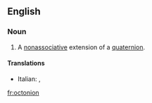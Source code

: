 ==English==

===Noun===
{{wikipedia}}
{{en-noun}}

# {{maths}} A [[nonassociative]] extension of a [[quaternion]].

====Translations====
{{trans-top|nonassociative extension of a quaternion}}
* Italian: {{t-|it|ottonione|m}}, {{t+|it|ottetto|m}}
{{trans-mid}}
{{trans-bottom}}

[[fr:octonion]]